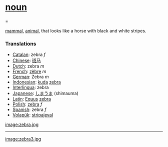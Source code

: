 = [[noun]] ==

[[mammal]], [[animal]], that looks like a horse with black and white stripes.

=== Translations ===
*[[Catalan]]: zebra ''f''
*[[Chinese]]: [[斑马]]
*[[Dutch]]: zebra ''m''
*[[French]]: [[zèbre]] ''m''
*[[German]]: Zebra ''m'' 
*[[Indonesian]]: [[kuda]] [[zebra]]
*[[Interlingua]]: zebra
*[[Japanese]]: [[しまうま]] (shimauma)
*[[Latin]]: [[Equus]] [[zebra]]
*[[Polish]]: [[zebra]] ''f''
*[[Spanish]]: zebra ''f''
*[[Volapük]]: [[stripajeval]]

[[image:zebra.jpg]]
----
[[image:zebra3.jpg]]
